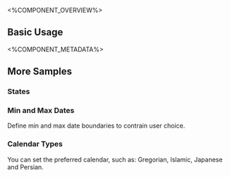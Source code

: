 
<%COMPONENT_OVERVIEW%>

## Basic Usage
<Basic />

<%COMPONENT_METADATA%>

## More Samples

### States
<State />

### Min and Max Dates
Define min and max date boundaries to contrain user choice.

<MinMax />

### Calendar Types
You can set the preferred calendar, such as: Gregorian, Islamic, Japanese and Persian.
<CalendarTypes />